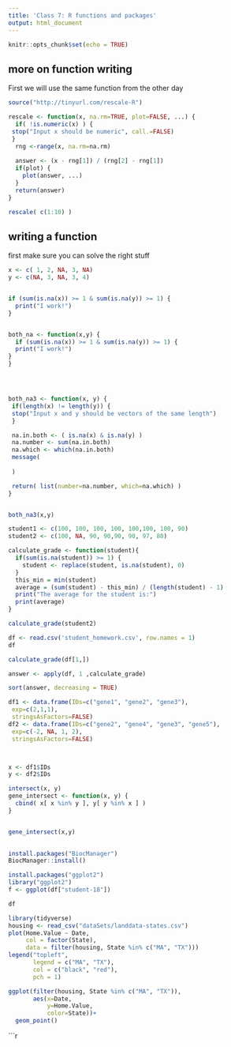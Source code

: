 ```yaml
---
title: 'Class 7: R functions and packages'
output: html_document
---
```


```r
knitr::opts_chunk$set(echo = TRUE)
```

## more on function writing 
First we will use the same function from the other day 

```r
source("http://tinyurl.com/rescale-R")

rescale <- function(x, na.rm=TRUE, plot=FALSE, ...) {
  if( !is.numeric(x) ) {
 stop("Input x should be numeric", call.=FALSE)
 }
  rng <-range(x, na.rm=na.rm)
  
  answer <- (x - rng[1]) / (rng[2] - rng[1])
  if(plot) {
    plot(answer, ...)
  }
  return(answer)
}

rescale( c(1:10) )

```

## writing a function
first make sure you can solve the right stuff 


```r
x <- c( 1, 2, NA, 3, NA)
y <- c(NA, 3, NA, 3, 4)


if (sum(is.na(x)) >= 1 & sum(is.na(y)) >= 1) {
  print("I work!")
}



```

```r


both_na <- function(x,y) {
  if (sum(is.na(x)) >= 1 & sum(is.na(y)) >= 1) {
  print("I work!")
}
}





```

```r
both_na3 <- function(x, y) {
 if(length(x) != length(y)) {
 stop("Input x and y should be vectors of the same length")
 }

 na.in.both <- ( is.na(x) & is.na(y) )
 na.number <- sum(na.in.both)
 na.which <- which(na.in.both)
 message(
  
 )

 return( list(number=na.number, which=na.which) )
}


both_na3(x,y)
```
```r
student1 <- c(100, 100, 100, 100, 100,100, 100, 90)
student2 <- c(100, NA, 90, 90,90, 90, 97, 80)

calculate_grade <- function(student){
  if(sum(is.na(student)) >= 1) {
    student <- replace(student, is.na(student), 0)
  }
  this_min = min(student)
  average = (sum(student) - this_min) / (length(student) - 1)
  print("The average for the student is:")
  print(average)
}

calculate_grade(student2)

```
```r
df <- read.csv('student_homework.csv', row.names = 1)
df

calculate_grade(df[1,])

answer <- apply(df, 1 ,calculate_grade)

```
```r
sort(answer, decreasing = TRUE)
```
```r
df1 <- data.frame(IDs=c("gene1", "gene2", "gene3"),
 exp=c(2,1,1),
 stringsAsFactors=FALSE)
df2 <- data.frame(IDs=c("gene2", "gene4", "gene3", "gene5"),
 exp=c(-2, NA, 1, 2),
 stringsAsFactors=FALSE)



x <- df1$IDs
y <- df2$IDs

intersect(x, y)
gene_intersect <- function(x, y) {
  cbind( x[ x %in% y ], y[ y %in% x ] )
}


gene_intersect(x,y)

  
install.packages("BiocManager")
BiocManager::install()

install.packages("ggplot2")
library("ggplot2")
f <- ggplot(df["student-18"])

df
```

```r
library(tidyverse)
housing <- read_csv("dataSets/landdata-states.csv")
plot(Home.Value ~ Date,
     col = factor(State),
     data = filter(housing, State %in% c("MA", "TX")))
legend("topleft",
       legend = c("MA", "TX"),
       col = c("black", "red"),
       pch = 1)


```

```r
ggplot(filter(housing, State %in% c("MA", "TX")),
       aes(x=Date,
           y=Home.Value,
           color=State))+
  geom_point()

```


```r
